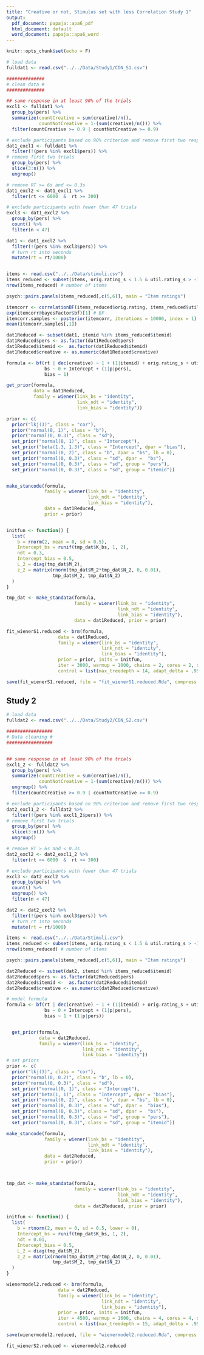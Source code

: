 ```yaml
---
title: "Creative or not, Stimulus set with less Correlation Study 1"
output:
  pdf_document: papaja::apa6_pdf
  html_document: default
  word_document: papaja::apa6_word
---
```


```r
knitr::opts_chunk$set(echo = F)
```

```r
# load data
fulldat1 <- read.csv("../../Data/Study1/CON_S1.csv")

##############
# clean data #
##############

## same response in at least 90% of the trials
excl1 <- fulldat1 %>%
  group_by(pers) %>%
  summarize(countCreative = sum(creative)/n(), 
            countNotCreative = 1-(sum(creative)/n())) %>%
  filter(countCreative >= 0.9 | countNotCreative >= 0.9)

# exclude participants based on 90% criterion and remove first two responses
dat1_excl1 <- fulldat1 %>% 
  filter(!(pers %in% excl1$pers)) %>%
# remove first two trials
  group_by(pers) %>% 
  slice(3:n()) %>% 
  ungroup()

# remove RT >= 6s and <= 0.3s
dat1_excl2 <- dat1_excl1 %>% 
  filter(rt <= 6000  &  rt >= 300)

# exclude participants with fewer than 47 trials
excl3 <- dat1_excl2 %>% 
  group_by(pers) %>% 
  count() %>% 
  filter(n < 47)

dat1 <- dat1_excl2 %>%
  filter(!(pers %in% excl3$pers)) %>% 
  # turn rt into seconds
  mutate(rt = rt/1000)


items <- read.csv("../../Data/stimuli.csv")
items_reduced <- subset(items, orig.rating_s < 1.5 & util.rating_s > -1 & util.rating_s< 1.5)
nrow(items_reduced) # number of items
```

```r
psych::pairs.panels(items_reduced[,c(5,6)], main = "Item ratings")

itemcorr <- correlationBF(items_reduced$orig.rating, items_reduced$util.rating)
exp(itemcorr@bayesFactor$bf)[1] # BF
itemcorr.samples <- posterior(itemcorr, iterations = 10000, index = 1)
mean(itemcorr.samples[,1])
```


```r
dat1Reduced <- subset(dat1, itemid %in% items_reduced$itemid)
dat1Reduced$pers <- as.factor(dat1Reduced$pers)
dat1Reduced$itemid <-  as.factor(dat1Reduced$itemid)
dat1Reduced$creative <- as.numeric(dat1Reduced$creative)
```


```r
formula <- bf(rt | dec(creative) ~ 1 + (1|itemid) + orig.rating_s + util.rating_s + (1 + orig.rating_s + util.rating_s|p|pers),
              bs ~ 0 + Intercept + (1|p|pers),
              bias ~ 1)

get_prior(formula,
          data = dat1Reduced, 
          family = wiener(link_bs = "identity",
                          link_ndt = "identity",
                          link_bias = "identity"))

prior <- c(
  prior("lkj(3)", class = "cor"),
  prior("normal(0, 1)", class = "b"),
  prior("normal(0, 0.3)", class = "sd"),
  set_prior("normal(0, 1)", class = "Intercept"),
  set_prior("beta(1.3, 1.3)", class = "Intercept", dpar = "bias"),
  set_prior("normal(0, 2)", class = "b", dpar = "bs", lb = 0),
  set_prior("normal(0, 0.3)", class = "sd", dpar =  "bs"),
  set_prior("normal(0, 0.3)", class = "sd", group = "pers"),
  set_prior("normal(0, 0.3)", class = "sd", group = "itemid"))


make_stancode(formula, 
              family = wiener(link_bs = "identity",
                              link_ndt = "identity",
                              link_bias = "identity"),
              data = dat1Reduced, 
              prior = prior)


initfun <- function() {
  list(
    b = rnorm(2, mean = 0, sd = 0.5),
    Intercept_bs = runif(tmp_dat$K_bs, 1, 2),
    ndt = 0.3,
    Intercept_bias = 0.5,
    L_2 = diag(tmp_dat$M_2),
    z_2 = matrix(rnorm(tmp_dat$M_2*tmp_dat$N_2, 0, 0.01),
                 tmp_dat$M_2, tmp_dat$N_2)
  )
}

tmp_dat <- make_standata(formula, 
                         family = wiener(link_bs = "identity",
                                         link_ndt = "identity",
                                         link_bias = "identity"),
                         data = dat1Reduced, prior = prior)


```

```r

fit_wienerS1.reduced <- brm(formula, 
                   data = dat1Reduced,
                   family = wiener(link_bs = "identity", 
                                   link_ndt = "identity",
                                   link_bias = "identity"),
                   prior = prior, inits = initfun,
                   iter = 3000, warmup = 1000, chains = 2, cores = 2, sample_prior = T,
                   control = list(max_treedepth = 14, adapt_delta = .95))

save(fit_wienerS1.reduced, file = "fit_wienerS1.reduced.Rda", compress = "xz")


```

## Study 2


```r
# load data
fulldat2 <- read.csv("../../Data/Study2/CON_S2.csv")

#################
# Data cleaning #
#################


## same response in at least 90% of the trials
excl1_2 <- fulldat2 %>%
  group_by(pers) %>%
  summarize(countCreative = sum(creative)/n(), 
            countNotCreative = 1-(sum(creative)/n())) %>%
  ungroup() %>% 
  filter(countCreative >= 0.9 | countNotCreative >= 0.9)

# exclude participants based on 90% criterion and remove first two responses
dat2_excl1_2 <- fulldat2 %>% 
  filter(!(pers %in% excl1_2$pers)) %>%
# remove first two trials
  group_by(pers) %>% 
  slice(3:n()) %>% 
  ungroup()

# remove RT > 6s and < 0.3s
dat2_excl2 <- dat2_excl1_2 %>% 
  filter(rt <= 6000  &  rt >= 300)

# exclude participants with fewer than 47 trials
excl3 <- dat2_excl2 %>% 
  group_by(pers) %>% 
  count() %>% 
  ungroup() %>% 
  filter(n < 47)

dat2 <- dat2_excl2 %>%
  filter(!(pers %in% excl3$pers)) %>% 
  # turn rt into seconds
  mutate(rt = rt/1000)

items <- read.csv("../../Data/Stimuli.csv")
items_reduced <- subset(items, orig.rating_s < 1.5 & util.rating_s > -1 & util.rating_s< 1.5)
nrow(items_reduced) # number of items
```


```r
psych::pairs.panels(items_reduced[,c(5,6)], main = "Item ratings")
```


```r
dat2Reduced <- subset(dat2, itemid %in% items_reduced$itemid)
dat2Reduced$pers <- as.factor(dat2Reduced$pers)
dat2Reduced$itemid <-  as.factor(dat2Reduced$itemid)
dat2Reduced$creative <- as.numeric(dat2Reduced$creative)
```


```r
# model formula
formula <- bf(rt | dec(creative) ~ 1 + (1|itemid) + orig.rating_s + util.rating_s + (1 + orig.rating_s + util.rating_s|p|pers),
              bs ~ 0 + Intercept + (1|p|pers),
              bias ~ 1 + (1|p|pers))


  get_prior(formula,
            data = dat2Reduced, 
            family = wiener(link_bs = "identity",
                            link_ndt = "identity",
                            link_bias = "identity"))
# set priors
prior <- c(
  prior("lkj(3)", class = "cor"),
  prior("normal(0, 0.2)", class = "b", lb = 0),
  prior("normal(0, 0.3)", class = "sd"),
  set_prior("normal(0, 1)", class = "Intercept"),
  set_prior("beta(1, 1)", class = "Intercept", dpar = "bias"),
  set_prior("normal(0, 2)", class = "b", dpar = "bs", lb = 0),
  set_prior("normal(0, 0.3)", class = "sd", dpar =  "bias"),
  set_prior("normal(0, 0.3)", class = "sd", dpar =  "bs"),
  set_prior("normal(0, 0.3)", class = "sd", group = "pers"),
  set_prior("normal(0, 0.3)", class = "sd", group = "itemid"))

make_stancode(formula,
              family = wiener(link_bs = "identity",
                              link_ndt = "identity",
                              link_bias = "identity"),
              data = dat2Reduced,
              prior = prior)



tmp_dat <- make_standata(formula, 
                         family = wiener(link_bs = "identity",
                                         link_ndt = "identity",
                                         link_bias = "identity"),
                         data = dat2Reduced, prior = prior)

initfun <- function() {
  list(
    b = rtnorm(2, mean = 0, sd = 0.5, lower = 0),
    Intercept_bs = runif(tmp_dat$K_bs, 1, 2),
    ndt = 0.01,
    Intercept_bias = 0.5,
    L_2 = diag(tmp_dat$M_2),
    z_2 = matrix(rnorm(tmp_dat$M_2*tmp_dat$N_2, 0, 0.01),
                 tmp_dat$M_2, tmp_dat$N_2)
  )
}

```

```r
wienermodel2.reduced <- brm(formula, 
                   data = dat2Reduced,
                   family = wiener(link_bs = "identity", 
                                   link_ndt = "identity",
                                   link_bias = "identity"),
                   prior = prior, inits = initfun,
                   iter = 4500, warmup = 1600, chains = 4, cores = 4, sample_prior = T,
                   control = list(max_treedepth = 15, adapt_delta = .95))

save(wienermodel2.reduced, file = "wienermodel2.reduced.Rda", compress = "xz")
```

```r
fit_wienerS2.reduced <- wienermodel2.reduced
```


